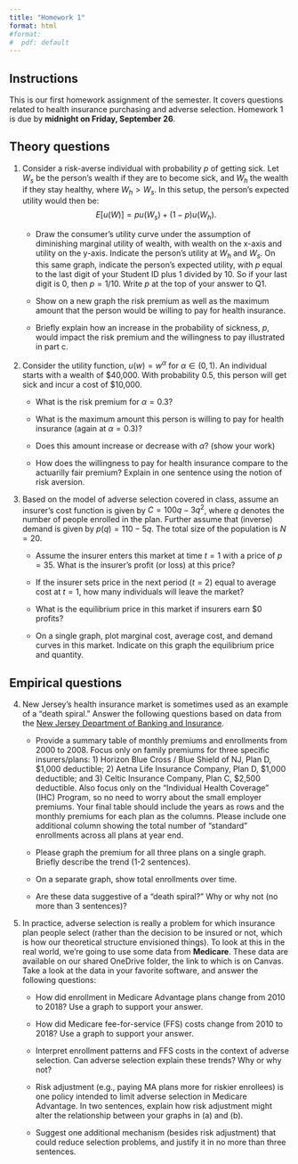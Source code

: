 ```yaml
---
title: "Homework 1"
format: html
#format:
#  pdf: default
---
```


## Instructions
This is our first homework assignment of the semester. It covers questions related to health insurance purchasing and adverse selection. Homework 1 is due by **midnight on Friday, September 26**.

## Theory questions
1. Consider a risk-averse individual with probability $p$ of getting sick. Let $W_{s}$ be the person's wealth if they are to become sick, and $W_{h}$ the wealth if they stay healthy, where $W_{h}>W_{s}$. In this setup, the person's expected utility would then be:
$$E\left[u(W)\right] = p u(W_{s}) + (1-p) u(W_{h}).$$

    + Draw the consumer's utility curve under the assumption of diminishing marginal utility of wealth, with wealth on the x-axis and utility on the y-axis. Indicate the person's utility at $W_{h}$ and $W_{s}$. On this same graph, indicate the person's expected utility, with $p$ equal to the last digit of your Student ID plus 1 divided by 10. So if your last digit is 0, then $p=1/10$. Write $p$ at the top of your answer to Q1. 
    
    + Show on a new graph the risk premium as well as the maximum amount that the person would be willing to pay for health insurance.
    
    + Briefly explain how an increase in the probability of sickness, $p$, would impact the risk premium and the willingness to pay illustrated in part c.


2. Consider the utility function, $u(w)=w^\alpha$ for $\alpha \in (0,1)$. An individual starts with a wealth of \$40,000. With probability 0.5, this person will get sick and incur a cost of \$10,000.

    + What is the risk premium for $\alpha=0.3$?
    
    + What is the maximum amount this person is willing to pay for health insurance (again at $\alpha=0.3$)?
    
    + Does this amount increase or decrease with $\alpha$? (show your work)

    + How does the willingness to pay for health insurance compare to the actuarilly fair premium? Explain in one sentence using the notion of risk aversion.


3. Based on the model of adverse selection covered in class, assume an insurer's cost function is given by $C=100q - 3q^{2}$, where $q$ denotes the number of people enrolled in the plan. Further assume that (inverse) demand is given by $p(q)=110-5q$. The total size of the population is $N=20$.

    + Assume the insurer enters this market at time $t=1$ with a price of $p=35$. What is the insurer's profit (or loss) at this price?
  
    + If the insurer sets price in the next period ($t=2$) equal to average cost at $t=1$, how many individuals will leave the market?
    
    + What is the equilibrium price in this market if insurers earn \$0 profits?
    
    + On a single graph, plot marginal cost, average cost, and demand curves in this market. Indicate on this graph the equilibrium price and quantity.

## Empirical questions

4. New Jersey's health insurance market is sometimes used as an example of a "death spiral." Answer the following questions based on data from the [New Jersey Department of Banking and Insurance](http://www.state.nj.us/dobi/division_insurance/ihcseh/data_ihc.htm).

    + Provide a summary table of monthly premiums and enrollments from 2000 to 2008. Focus only on family premiums for three specific insurers/plans: 1) Horizon Blue Cross / Blue Shield of NJ, Plan D, \$1,000 deductible; 2) Aetna Life Insurance Company, Plan D, \$1,000 deductible; and 3) Celtic Insurance Company, Plan C, \$2,500 deductible. Also focus only on the "Individual Health Coverage" (IHC) Program, so no need to worry about the small employer premiums. Your final table should include the years as rows and the monthly premiums for each plan as the columns. Please include one additional column showing the total number of "standard" enrollments across all plans at year end.
    
    + Please graph the premium for all three plans on a single graph. Briefly describe the trend (1-2 sentences). 
    
    + On a separate graph, show total enrollments over time. 
    
    + Are these data suggestive of a "death spiral?" Why or why not (no more than 3 sentences)?
    
5. In practice, adverse selection is really a problem for which insurance plan people select (rather than the decision to be insured or not, which is how our theoretical structure envisioned things). To look at this in the real world, we're going to use some data from **Medicare**. These data are available on our shared OneDrive folder, the link to which is on Canvas. Take a look at the data in your favorite software, and answer the following questions:

    + How did enrollment in Medicare Advantage plans change from 2010 to 2018? Use a graph to support your answer.
    
    + How did Medicare fee-for-service (FFS) costs change from 2010 to 2018? Use a graph to support your answer.
    
    + Interpret enrollment patterns and FFS costs in the context of adverse selection. Can adverse selection explain these trends? Why or why not?
    
    + Risk adjustment (e.g., paying MA plans more for riskier enrollees) is one policy intended to limit adverse selection in Medicare Advantage. In two sentences, explain how risk adjustment might alter the relationship between your graphs in (a) and (b).
    
    + Suggest one additional mechanism (besides risk adjustment) that could reduce selection problems, and justify it in no more than three sentences.